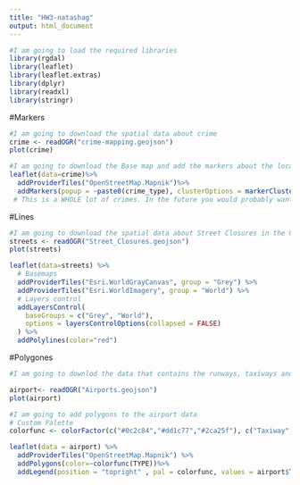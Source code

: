 ```yaml
---
title: "HW3-natashag"
output: html_document
---
```


```r
#I am going to load the required libraries
library(rgdal)
library(leaflet)
library(leaflet.extras)
library(dplyr)
library(readxl)
library(stringr)
```

#Markers

```r
#I am going to download the spatial data about crime
crime <- readOGR("crime-mapping.geojson")
plot(crime)
```


```r
#I am going to download the Base map and add the markers about the location and typeof crime per location
leaflet(data=crime)%>%
  addProviderTiles("OpenStreetMap.Mapnik")%>%
  addMarkers(popup = ~paste0(crime_type), clusterOptions = markerClusterOptions())
 # This is a WHOLE lot of crimes. In the future you would probably want to do clustering so users can actually move around the map easier.
```
#Lines
```r
#I am going to download the spatial data about Street Closures in the City of Charlotte
streets <- readOGR("Street_Closures.geojson")
plot(streets)

```

```r
leaflet(data=streets) %>%
  # Basemaps
  addProviderTiles("Esri.WorldGrayCanvas", group = "Grey") %>%
  addProviderTiles("Esri.WorldImagery", group = "World") %>%
  # Layers control
  addLayersControl(
    baseGroups = c("Grey", "World"),
    options = layersControlOptions(collapsed = FALSE)
  ) %>%
  addPolylines(color="red")
```


#Polygones

```r
#I am going to downlod the data that contains the runways, taxiways and airport Boundaries in and around Fairfax county

airport<- readOGR("Airports.geojson")
plot(airport)
```

```r
#I am going to add polygons to the airport data
# Custom Palette
colorfunc <- colorFactor(c("#0c2c84","#dd1c77","#2ca25f"), c("Taxiway", "Airport","Runway"))

leaflet(data = airport) %>%
  addProviderTiles("OpenStreetMap.Mapnik") %>%
  addPolygons(color=~colorfunc(TYPE))%>%
  addLegend(position = "topright" , pal = colorfunc, values = airport$TYPE, title = "Type")
```


